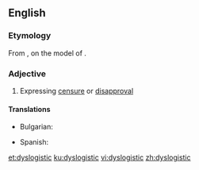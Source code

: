 ==English==

===Etymology===
From {{confix|dys|logistic|lang=en}}, on the model of {{m|en|eulogistic}}.

===Adjective===
{{en-adj}}

# Expressing [[censure]] or [[disapproval]]

====Translations====
{{trans-top|expressing censure or disapproval}}
* Bulgarian: {{t+|bg|неодобрителен|sc=Cyrl}}
{{trans-mid}}
* Spanish: {{t+|es|despectivo|m}}
{{trans-bottom}}

[[et:dyslogistic]]
[[ku:dyslogistic]]
[[vi:dyslogistic]]
[[zh:dyslogistic]]